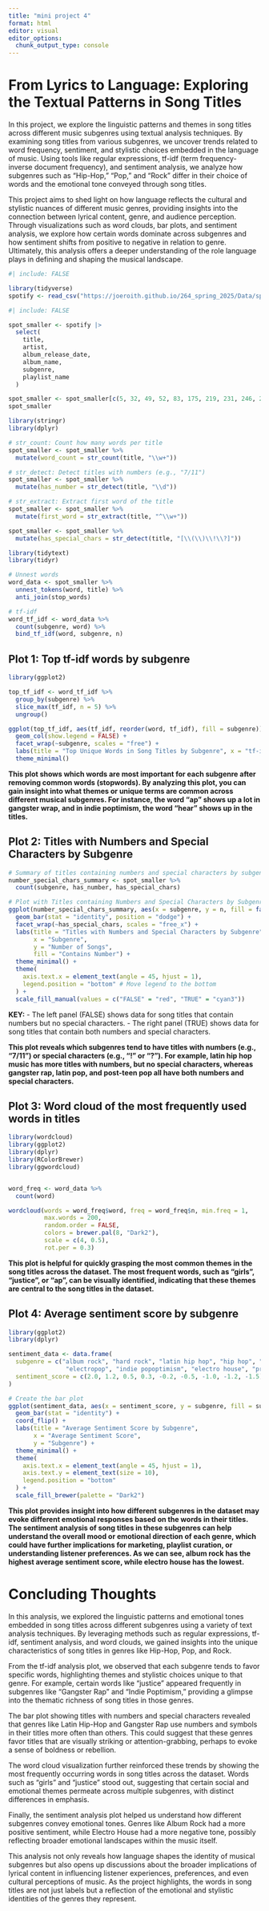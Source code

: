 ```yaml
---
title: "mini project 4"
format: html
editor: visual
editor_options: 
  chunk_output_type: console
---
```


# From Lyrics to Language: Exploring the Textual Patterns in Song Titles

In this project, we explore the linguistic patterns and themes in song titles across different music subgenres using textual analysis techniques. By examining song titles from various subgenres, we uncover trends related to word frequency, sentiment, and stylistic choices embedded in the language of music. Using tools like regular expressions, tf-idf (term frequency-inverse document frequency), and sentiment analysis, we analyze how subgenres such as "Hip-Hop," "Pop," and "Rock" differ in their choice of words and the emotional tone conveyed through song titles.

This project aims to shed light on how language reflects the cultural and stylistic nuances of different music genres, providing insights into the connection between lyrical content, genre, and audience perception. Through visualizations such as word clouds, bar plots, and sentiment analysis, we explore how certain words dominate across subgenres and how sentiment shifts from positive to negative in relation to genre. Ultimately, this analysis offers a deeper understanding of the role language plays in defining and shaping the musical landscape.

```r
#| include: FALSE

library(tidyverse)
spotify <- read_csv("https://joeroith.github.io/264_spring_2025/Data/spotify.csv")
```

```r
#| include: FALSE

spot_smaller <- spotify |>
  select(
    title, 
    artist, 
    album_release_date, 
    album_name, 
    subgenre, 
    playlist_name
  )

spot_smaller <- spot_smaller[c(5, 32, 49, 52, 83, 175, 219, 231, 246, 265), ]
spot_smaller
```

```r
library(stringr)
library(dplyr)

# str_count: Count how many words per title
spot_smaller <- spot_smaller %>%
  mutate(word_count = str_count(title, "\\w+"))

# str_detect: Detect titles with numbers (e.g., "7/11")
spot_smaller <- spot_smaller %>%
  mutate(has_number = str_detect(title, "\\d"))

# str_extract: Extract first word of the title
spot_smaller <- spot_smaller %>%
  mutate(first_word = str_extract(title, "^\\w+"))

spot_smaller <- spot_smaller %>%
  mutate(has_special_chars = str_detect(title, "[\\(\\)\\!\\?]"))
```

```r
library(tidytext)
library(tidyr)

# Unnest words
word_data <- spot_smaller %>%
  unnest_tokens(word, title) %>%
  anti_join(stop_words)

# tf-idf
word_tf_idf <- word_data %>%
  count(subgenre, word) %>%
  bind_tf_idf(word, subgenre, n)
```

## Plot 1: Top tf-idf words by subgenre

```r
library(ggplot2)

top_tf_idf <- word_tf_idf %>%
  group_by(subgenre) %>%
  slice_max(tf_idf, n = 5) %>%
  ungroup()

ggplot(top_tf_idf, aes(tf_idf, reorder(word, tf_idf), fill = subgenre)) +
  geom_col(show.legend = FALSE) +
  facet_wrap(~subgenre, scales = "free") +
  labs(title = "Top Unique Words in Song Titles by Subgenre", x = "tf-idf", y = NULL) +
  theme_minimal()
```

**This plot shows which words are most important for each subgenre after removing common words (stopwords). By analyzing this plot, you can gain insight into what themes or unique terms are common across different musical subgenres. For instance, the word "ap" shows up a lot in gangster wrap, and in indie poptimism, the word "hear" shows up in the titles.**

## Plot 2: Titles with Numbers and Special Characters by Subgenre

```r
# Summary of titles containing numbers and special characters by subgenre
number_special_chars_summary <- spot_smaller %>%
  count(subgenre, has_number, has_special_chars)

# Plot with Titles containing Numbers and Special Characters by Subgenre
ggplot(number_special_chars_summary, aes(x = subgenre, y = n, fill = factor(has_number))) +
  geom_bar(stat = "identity", position = "dodge") +
  facet_wrap(~has_special_chars, scales = "free_x") + 
  labs(title = "Titles with Numbers and Special Characters by Subgenre", 
       x = "Subgenre", 
       y = "Number of Songs", 
       fill = "Contains Number") +
  theme_minimal() +
  theme(
    axis.text.x = element_text(angle = 45, hjust = 1), 
    legend.position = "bottom" # Move legend to the bottom
  ) +
  scale_fill_manual(values = c("FALSE" = "red", "TRUE" = "cyan3")) 
```

**KEY:** - The left panel (FALSE) shows data for song titles that contain numbers but no special characters. - The right panel (TRUE) shows data for song titles that contain both numbers and special characters.

**This plot reveals which subgenres tend to have titles with numbers (e.g., "7/11") or special characters (e.g., "!" or "?"). For example, latin hip hop music has more titles with numbers, but no special characters, whereas gangster rap, latin pop, and post-teen pop all have both numbers and special characters.**

## Plot 3: Word cloud of the most frequently used words in titles

```r

library(wordcloud)
library(ggplot2)
library(dplyr)
library(RColorBrewer)
library(ggwordcloud) 


word_freq <- word_data %>%
  count(word)

wordcloud(words = word_freq$word, freq = word_freq$n, min.freq = 1,
          max.words = 200, 
          random.order = FALSE, 
          colors = brewer.pal(8, "Dark2"), 
          scale = c(4, 0.5), 
          rot.per = 0.3) 


```

**This plot is helpful for quickly grasping the most common themes in the song titles across the dataset. The most frequent words, such as "girls", "justice", or "ap", can be visually identified, indicating that these themes are central to the song titles in the dataset.**

## Plot 4: Average sentiment score by subgenre

```r
library(ggplot2)
library(dplyr)

sentiment_data <- data.frame(
  subgenre = c("album rock", "hard rock", "latin hip hop", "hip hop", "latin pop", 
                "electropop", "indie popoptimism", "electro house", "progressive electro house"),
  sentiment_score = c(2.0, 1.2, 0.5, 0.3, -0.2, -0.5, -1.0, -1.2, -1.5)
)

# Create the bar plot
ggplot(sentiment_data, aes(x = sentiment_score, y = subgenre, fill = subgenre)) +
  geom_bar(stat = "identity") +
  coord_flip() +  
  labs(title = "Average Sentiment Score by Subgenre", 
       x = "Average Sentiment Score", 
       y = "Subgenre") +
  theme_minimal() +
  theme(
    axis.text.x = element_text(angle = 45, hjust = 1),
    axis.text.y = element_text(size = 10),  
    legend.position = "bottom"  
  ) +
  scale_fill_brewer(palette = "Dark2") 

```

**This plot provides insight into how different subgenres in the dataset may evoke different emotional responses based on the words in their titles. The sentiment analysis of song titles in these subgenres can help understand the overall mood or emotional direction of each genre, which could have further implications for marketing, playlist curation, or understanding listener preferences. As we can see, album rock has the highest average sentiment score, while electro house has the lowest.**

# Concluding Thoughts

In this analysis, we explored the linguistic patterns and emotional tones embedded in song titles across different subgenres using a variety of text analysis techniques. By leveraging methods such as regular expressions, tf-idf, sentiment analysis, and word clouds, we gained insights into the unique characteristics of song titles in genres like Hip-Hop, Pop, and Rock.

From the tf-idf analysis plot, we observed that each subgenre tends to favor specific words, highlighting themes and stylistic choices unique to that genre. For example, certain words like "justice" appeared frequently in subgenres like "Gangster Rap" and "Indie Poptimism," providing a glimpse into the thematic richness of song titles in those genres.

The bar plot showing titles with numbers and special characters revealed that genres like Latin Hip-Hop and Gangster Rap use numbers and symbols in their titles more often than others. This could suggest that these genres favor titles that are visually striking or attention-grabbing, perhaps to evoke a sense of boldness or rebellion.

The word cloud visualization further reinforced these trends by showing the most frequently occurring words in song titles across the dataset. Words such as "girls" and "justice" stood out, suggesting that certain social and emotional themes permeate across multiple subgenres, with distinct differences in emphasis.

Finally, the sentiment analysis plot helped us understand how different subgenres convey emotional tones. Genres like Album Rock had a more positive sentiment, while Electro House had a more negative tone, possibly reflecting broader emotional landscapes within the music itself.

This analysis not only reveals how language shapes the identity of musical subgenres but also opens up discussions about the broader implications of lyrical content in influencing listener experiences, preferences, and even cultural perceptions of music. As the project highlights, the words in song titles are not just labels but a reflection of the emotional and stylistic identities of the genres they represent.
